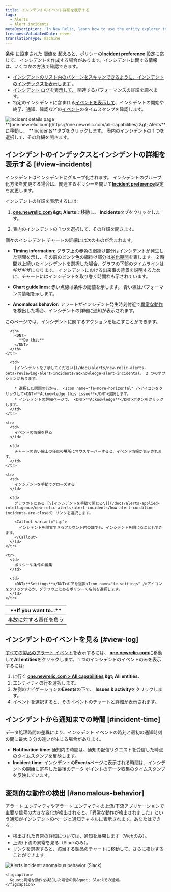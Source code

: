 ```yaml
---
title: インシデントのイベント詳細を表示する
tags:
  - Alerts
  - Alert incidents
metaDescription: 'In New Relic, learn how to use the entity explorer to find and review alerts incidents.'
freshnessValidatedDate: never
translationType: machine
---
```


[条件](/docs/alerts/create-alert/set-thresholds/set-thresholds-alert-condition/) に設定された [](/docs/alerts/create-alert/create-alert-condition/alert-conditions/)閾値を 超えると、ポリシーの<DNT>**[Incident preference](/docs/alerts/new-relic-alerts/configuring-alert-policies/specify-when-new-relic-creates-incidents)**</DNT> 設定に応じて、<InlinePopover type="alerts" /> インシデントを作成する場合があります。インシデントに関する情報は、いくつかの方法で確認できます。

* [インシデントのリスト内のパターンをスキャンできるように、インシデントのインデックスを表示します](#view-incidents) 。
* [インシデント ログを表示して、](#view-log) 関連するパフォーマンスの詳細を調べます。
* 特定のインシデントに含まれる[イベントを表示して](#incident-time)、インシデントの開始や終了、通知、確認などの[イベント](/docs/using-new-relic/welcome-new-relic/get-started/glossary#event)のタイムスタンプを確認します。

<img title="Incident details page" alt="Incident details page" src="/images/alerts_screenshot-full_incident-page.webp" />

<figcaption>
  <DNT>**[one.newrelic.com](https://one.newrelic.com/all-capabilities) &amp;gt; Alerts**</DNT>に移動し、 <DNT>**Incidents**</DNT>タブをクリックします。 表内のインシデントの 1 つを選択して、その詳細を開きます。
</figcaption>

## インシデントのインデックスとインシデントの詳細を表示する [#view-incidents]

インシデントはインシデントにグループ化されます。 インシデントのグループ化方法を変更する場合は、関連するポリシーを開いて[<DNT>**Incident preference**</DNT>](/docs/alerts/organize-alerts/specify-when-alerts-create-incidents/)設定を変更します。

インシデントの詳細を表示するには:

1. <DNT>**[one.newrelic.com](https://one.newrelic.com/all-capabilities) &amp;gt; Alerts**</DNT>に移動し、 <DNT>**Incidents**</DNT>タブをクリックします。

2. 表内のインシデントの 1 つを選択して、その詳細を開きます。

個々のインシデント チャートの詳細には次のものが含まれます。

* <DNT>**Timing information**</DNT>: グラフ上の赤色の網掛け部分はインシデントが発生した期間を示し、その前のピンク色の網掛け部分は[劣化期間](/docs/using-new-relic/welcome-new-relic/get-started/glossary#degradation-period)を表します。 2 時間以上続いたインシデントを選択した場合、グラフの下部のタイムラインはギザギザになります。 インシデントにおける出来事の背景を説明するために、チャートにはインシデントを取り巻く時間枠も示されています。

* <DNT>**Chart guidelines**</DNT>: 赤い点線は条件の閾値を示します。 青い線はパフォーマンス情報を示します。

* <DNT>**Anomalous behavior:**</DNT> アラートがインシデント発生時刻付近で[異常な動作](#anomalous-behavior)を検出した場合、インシデントの詳細に通知が表示されます。

このページでは、インシデントに関するアクションを起こすことができます。

<table>
  <thead>
    <tr>
      <th width={250}>
        <DNT>
          **If you want to...**
        </DNT>
      </th>

      <th>
        <DNT>
          **Do this**
        </DNT>
      </th>
    </tr>
  </thead>

  <tbody>
    <tr>
      <td>
        事故に対する責任を負う
      </td>

      <td>
        [インシデントを了承してください](/docs/alerts/new-relic-alerts-beta/reviewing-alert-incidents/acknowledge-alert-incidents)。 2 つのオプションがあります:

        * 選択した問題の行から、 <Icon name="fe-more-horizontal" />アイコンをクリックして<DNT>**Acknowledge this issue**</DNT>選択します。
        * インシデントの詳細ページで、 <DNT>**Acknowledge**</DNT>ボタンをクリックします。
      </td>
    </tr>

    <tr>
      <td>
        イベントの情報を見る
      </td>

      <td>
        チャートの青い線上の任意の場所にマウスオーバーすると、イベント情報が表示されます。
      </td>
    </tr>

    <tr>
      <td>
        インシデントを手動でクローズする
      </td>

      <td>
        グラフの下にある [\[インシデントを手動で閉じる\]](/docs/alerts-applied-intelligence/new-relic-alerts/alert-incidents/how-alert-condition-incidents-are-closed) リンクを選択します。

        <Callout variant="tip">
          インシデントを閲覧できるアカウント内の誰でも、インシデントを閉じることもできます。
        </Callout>
      </td>
    </tr>

    <tr>
      <td>
        ポリシーや条件の編集
      </td>

      <td>
        <DNT>**Settings**</DNT>ギアを選択<Icon name="fe-settings" />アイコンをクリックするか、グラフの上にあるポリシーの名前を選択します。
      </td>
    </tr>
  </tbody>
</table>

## インシデントのイベントを見る [#view-log]

[すべての製品のアラート イベント](/docs/alerts/new-relic-alerts-beta/reviewing-events/review-events-across-products)を表示するには、 <DNT>**[one.newrelic.com](https://one.newrelic.com/all-capabilities)**</DNT>に移動して<DNT>**All entities**</DNT>をクリックします。 1 つのインシデントのイベントのみを表示するには:

1. に行く <DNT>**[one.newrelic.com &gt; All capabilities](https://one.newrelic.com/all-capabilities) &amp;gt; All entities.**</DNT>
2. エンティティの行を選択します。
3. 左側のナビゲーションの<DNT>**Events**</DNT>の下で、 <DNT>**Issues &amp; activity**</DNT>をクリックします。
4. イベントを選択すると、そのイベントのチャートと詳細が表示されます。

## インシデントから通知までの時間 [#incident-time]

データ処理時間の差異により、インシデント イベントの時刻と最初の通知時刻の間に最大 3 分の違いが生じる場合があります。

* <DNT>**Notification time:**</DNT> 通知内の時間は、通知の配信リクエストを受信した時点のタイムスタンプを反映します。
* <DNT>**Incident time:**</DNT> インシデントの<DNT>**Events**</DNT>ページに表示される時間は、インシデントの開始に寄与した最後のデータ ポイントのデータ収集のタイムスタンプを反映しています。

## 変則的な動作の検出 [#anomalous-behavior]

アラート エンティティやアラート エンティティの上流/下流アプリケーションで主要な信号の大きな変化が検出されると、「異常な動作が検出されました」という通知がインシデントのページと通知チャネルに表示されます。あなたはできる：

* 検出された異常の詳細については、通知を展開します（Webのみ）。
* 上流/下流の異常を見る（Slackのみ）。
* リンクを選択すると、該当する製品のチャートに移動して、さらに検討することができます。

<CollapserGroup>
  <Collapser id="slack-notification" title="Slackでのアラート通知">
    <img title="Alerts incident: anomalous behavior (Slack)" alt="Alerts incident: anomalous behavior (Slack)" src="/images/alerts_screenshot-full_incident-context-in-slack.webp" />

    <figcaption>
      &quot;異常な動作を検知した場合の例&quot; Slackでの通知。
    </figcaption>
  </Collapser>
</CollapserGroup>